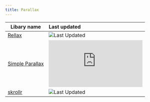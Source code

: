```yaml
---
title: Parallax
---
```


| Libary name                                     | Last updated                                                                          |
| ----------------------------------------------- | :------------------------------------------------------------------------------------ |
| [Rellax](https://dixonandmoe.com/rellax/)       | ![Last Updated](https://img.shields.io/github/last-commit/dixonandmoe/rellax)         |
| [Simple Parallax](https://simpleparallax.com/)  | ![Last Updated](https://img.shields.io/github/last-commit/geosigno/simpleParallax.js) |
| [skrollr](https://prinzhorn.github.io/skrollr/) | ![Last Updated](https://img.shields.io/github/last-commit/prinzhorn/skrollr)          |